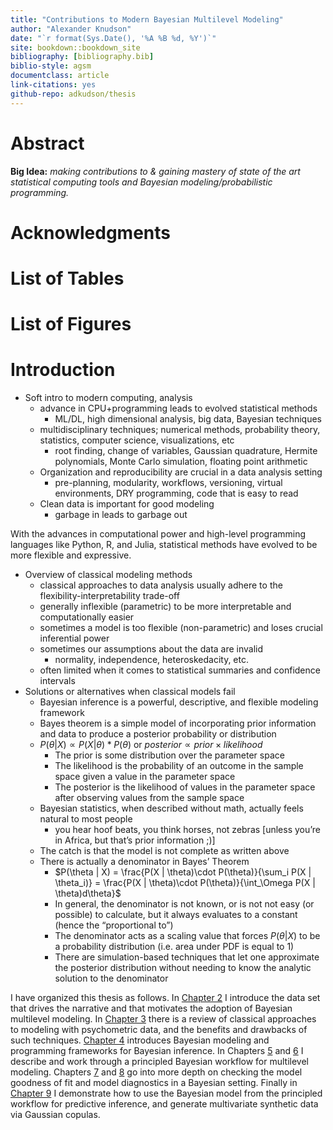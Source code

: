 ```yaml
--- 
title: "Contributions to Modern Bayesian Multilevel Modeling"
author: "Alexander Knudson"
date: "`r format(Sys.Date(), '%A %B %d, %Y')`"
site: bookdown::bookdown_site
bibliography: [bibliography.bib]
biblio-style: agsm
documentclass: article
link-citations: yes
github-repo: adkudson/thesis
---
```


# Abstract {-}

**Big Idea:** _making contributions to & gaining mastery of state of the art statistical computing tools and Bayesian modeling/probabilistic programming._

# Acknowledgments {-}


# List of Tables {-}

# List of Figures {-}

# Introduction

- Soft intro to modern computing, analysis
  - advance in CPU+programming leads to evolved statistical methods
    - ML/DL, high dimensional analysis, big data, Bayesian techniques
  - multidisciplinary techniques; numerical methods, probability theory, statistics, computer science, visualizations, etc
    - root finding, change of variables, Gaussian quadrature, Hermite polynomials, Monte Carlo simulation, floating point arithmetic
  - Organization and reproducibility are crucial in a data analysis setting
    - pre-planning, modularity, workflows, versioning, virtual environments, DRY programming, code that is easy to read
  - Clean data is important for good modeling
    - garbage in leads to garbage out



With the advances in computational power and high-level programming languages like Python, R, and Julia, statistical methods have evolved to be more flexible and expressive. 



- Overview of classical modeling methods
  - classical approaches to data analysis usually adhere to the flexibility-interpretability trade-off
  - generally inflexible (parametric) to be more interpretable and computationally easier
  - sometimes a model is too flexible (non-parametric) and loses crucial inferential power
  - sometimes our assumptions about the data are invalid
    - normality, independence, heteroskedacity, etc.
  - often limited when it comes to statistical summaries and confidence intervals



- Solutions or alternatives when classical models fail
  - Bayesian inference is a powerful, descriptive, and flexible modeling framework
  - Bayes theorem is a simple model of incorporating prior information and data to produce a posterior probability or distribution
  - $P(\theta | X) \propto P(X | \theta) * P(\theta)$ or $posterior \propto prior \times likelihood$
    - The prior is some distribution over the parameter space
    - The likelihood is the probability of an outcome in the sample space given a value in the parameter space
    - The posterior is the likelihood of values in the parameter space after observing values from the sample space
  - Bayesian statistics, when described without math, actually feels natural to most people
    - you hear hoof beats, you think horses, not zebras [unless you're in Africa, but that's prior information ;)]
  - The catch is that the model is not complete as written above
  - There is actually a denominator in Bayes' Theorem
    - $P(\theta | X) = \frac{P(X | \theta)\cdot P(\theta)}{\sum_i P(X | \theta_i)} = \frac{P(X | \theta)\cdot P(\theta)}{\int_\Omega P(X | \theta)d\theta}$
    - In general, the denominator is not known, or is not not easy (or possible) to calculate, but it always evaluates to a constant (hence the "proportional to")
    - The denominator acts as a scaling value that forces $P(\theta|X)$ to be a probability distribution (i.e. area under PDF is equal to 1)
    - There are simulation-based techniques that let one approximate the posterior distribution without needing to know the analytic solution to the denominator



I have organized this thesis as follows. In [Chapter 2](#ch2) I introduce the data set that drives the narrative and that motivates the adoption of Bayesian multilevel modeling. In [Chapter 3](#ch3) there is a review of classical approaches to modeling with psychometric data, and the benefits and drawbacks of such techniques. [Chapter 4](#ch4) introduces Bayesian modeling and programming frameworks for Bayesian inference. In Chapters [5](#ch5) and [6](#ch6) I describe and work through a principled Bayesian workflow for multilevel modeling. Chapters [7](#ch7) and [8](#ch8) go into more depth on checking the model goodness of fit and model diagnostics in a Bayesian setting. Finally in [Chapter 9](#ch9) I demonstrate how to use the Bayesian model from the principled workflow for predictive inference, and generate multivariate synthetic data via Gaussian copulas.
